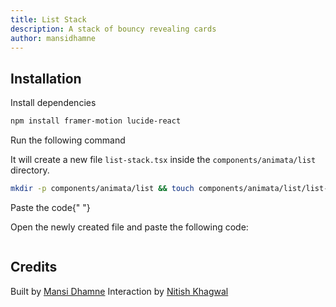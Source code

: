 ```yaml
---
title: List Stack
description: A stack of bouncy revealing cards
author: mansidhamne
---
```


<ComponentPreview name="list-list-stack--docs" />

## Installation

<Steps>
<Step>Install dependencies</Step>

```bash
npm install framer-motion lucide-react
```

<Step>Run the following command</Step>

It will create a new file `list-stack.tsx` inside the `components/animata/list` directory.

```bash
mkdir -p components/animata/list && touch components/animata/list/list-stack.tsx
```

<Step>Paste the code</Step>{" "}

Open the newly created file and paste the following code:

```jsx file=<rootDir>/animata/list/list-stack.tsx

```

</Steps>

## Credits

Built by [Mansi Dhamne](https://github.com/mansidhamne)
Interaction by [Nitish Khagwal](https://x.com/nitishkmrk)
